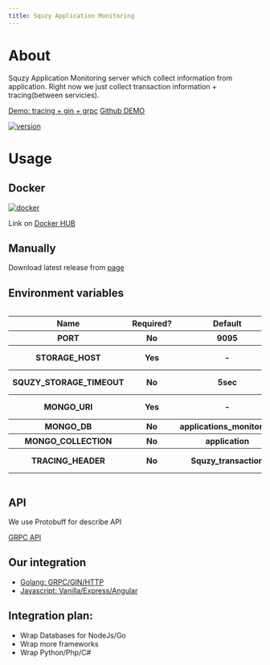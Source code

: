 ```yaml
---
title: Squzy Application Monitoring
---
```


# About

Squzy Application Monitoring server which collect information from application.
Right now we just collect transaction information + tracing(between servicies).

[Demo: tracing + gin + grpc](https://demo.squzy.app/transactions/Y_jLC4hlwirv0PYqvSVG5)
[Github DEMO](https://github.com/squzy/test_tracing)

[![version](https://img.shields.io/github/v/release/squzy/squzy.svg)](https://github.com/squzy/squzy)

# Usage

## Docker

[![docker](https://img.shields.io/docker/pulls/squzy/squzy_application_monitoring)](https://hub.docker.com/repository/docker/squzy/squzy_application_monitoring)

Link on [Docker HUB](https://hub.docker.com/repository/docker/squzy/squzy_application_monitoring)

## Manually

Download latest release from [page](https://github.com/squzy/squzy/releases)

## Environment variables

<div style="overflow-x:auto;">
  <table>
  <tbody>
    <tr>
      <th>Name</th>
      <th>Required?</th>
      <th>Default</th>
      <th>Description</th>
    </tr>
    <tr>
      <th>PORT</th>
      <th>No</th>
      <th>9095</th>
      <th>GRPC port to listen</th>
    </tr>
    <tr>
      <th>STORAGE_HOST</th>
      <th>Yes</th>
      <th>-</th>
      <th>The host for storage connection</th>
    </tr>
    <tr>
      <th>SQUZY_STORAGE_TIMEOUT</th>
      <th>No</th>
      <th>5sec</th>
      <th>Timeout for each request for storage</th>
    </tr>
    <tr>
      <th>MONGO_URI</th>
      <th>Yes</th>
      <th>-</th>
      <th>Mongo URI - mongodb://localhost:27017</th>
    </tr>
    <tr>
      <th>MONGO_DB</th>
      <th>No</th>
      <th>applications_monitoring</th>
      <th>Which DB use</th>
    </tr>
    <tr>
      <th>MONGO_COLLECTION</th>
      <th>No</th>
      <th>application</th>
      <th>Which collection use</th>
    </tr>
    <tr>
      <th>TRACING_HEADER</th>
      <th>No</th>
      <th>Squzy_transaction</th>
      <th>Which header to trace between servicies</th>
    </tr>
    </tbody>
  </table>
</div>

## API

We use Protobuff for describe API

[GRPC API](https://github.com/squzy/squzy_proto/blob/master/proto/v1/squzy_application_monitoring.proto)

## Our integration

- [Golang: GRPC/GIN/HTTP](https://github.com/squzy/squzy_go)
- [Javascript: Vanilla/Express/Angular](https://github.com/squzy/squzy_node)

## Integration plan:

- Wrap Databases for NodeJs/Go
- Wrap more frameworks
- Wrap Python/Php/C#